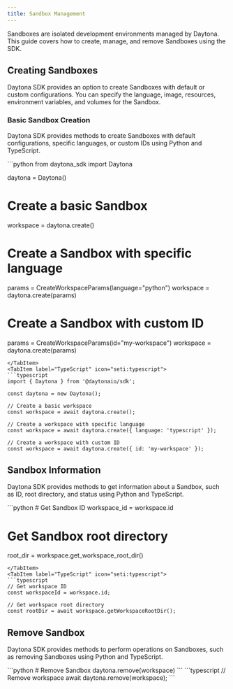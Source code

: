 ```yaml
---
title: Sandbox Management
---
```



Sandboxes are isolated development environments managed by Daytona. This guide covers how to create, manage, and remove Sandboxes using the SDK.

## Creating Sandboxes

Daytona SDK provides an option to create Sandboxes with default or custom configurations. You can specify the language, image, resources, environment variables, and volumes for the Sandbox.

### Basic Sandbox Creation

Daytona SDK provides methods to create Sandboxes with default configurations, specific languages, or custom IDs using Python and TypeScript.

<Tabs>
<TabItem label="Python" icon="seti:python">
```python
from daytona_sdk import Daytona

daytona = Daytona()

# Create a basic Sandbox

workspace = daytona.create()

# Create a Sandbox with specific language

params = CreateWorkspaceParams(language="python")
workspace = daytona.create(params)

# Create a Sandbox with custom ID

params = CreateWorkspaceParams(id="my-workspace")
workspace = daytona.create(params)

```
</TabItem>
<TabItem label="TypeScript" icon="seti:typescript">
```typescript
import { Daytona } from '@daytonaio/sdk';

const daytona = new Daytona();

// Create a basic workspace
const workspace = await daytona.create();

// Create a workspace with specific language
const workspace = await daytona.create({ language: 'typescript' });

// Create a workspace with custom ID
const workspace = await daytona.create({ id: 'my-workspace' });
```

</TabItem>
</Tabs>

## Sandbox Information

Daytona SDK provides methods to get information about a Sandbox, such as ID, root directory, and status using Python and TypeScript.

<Tabs>
<TabItem label="Python" icon="seti:python">
```python
# Get Sandbox ID
workspace_id = workspace.id

# Get Sandbox root directory

root_dir = workspace.get_workspace_root_dir()

```
</TabItem>
<TabItem label="TypeScript" icon="seti:typescript">
```typescript
// Get workspace ID
const workspaceId = workspace.id;

// Get workspace root directory
const rootDir = await workspace.getWorkspaceRootDir();
```

</TabItem>
</Tabs>

## Remove Sandbox

Daytona SDK provides methods to perform operations on Sandboxes, such as removing Sandboxes using Python and TypeScript.

<Tabs>
<TabItem label="Python" icon="seti:python">
```python
# Remove Sandbox
daytona.remove(workspace)
```
</TabItem>
<TabItem label="TypeScript" icon="seti:typescript">
```typescript
// Remove workspace
await daytona.remove(workspace);
```
</TabItem>
</Tabs>
